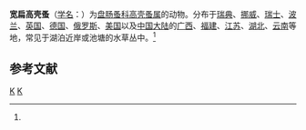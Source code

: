 {{Speciesbox
| taxon = Kurzia latissima
| binomial_authority = (Kurz, 1874)<ref name='id12361'>{{cite web| url =http://www.bioinfo.cn/db05/BjdwSpecies.php?action=view&id=12361| title =宽扁高壳蚤| work =《中国动物物种编目数据库》| publisher =中国科学院微生物研究所| author =中国科学院动物研究所| accessdate =2009-04-28| deadurl =yes| archiveurl =https://web.archive.org/web/20160305095708/http://www.bioinfo.cn/db05/BjdwSpecies.php?action=view&id=12361| archivedate =2016-03-05}}</ref>
}}

'''宽扁高壳蚤'''（[[学名|学名]]：{{lang|la|''Kurzia latissima''}}）为[[盘肠蚤科|盘肠蚤科]][[高壳蚤属|高壳蚤属]]的动物。分布于[[瑞典|瑞典]]、[[挪威|挪威]]、[[瑞士|瑞士]]、[[波兰|波兰]]、[[英国|英国]]、[[德国|德国]]、[[俄罗斯|俄罗斯]]、[[美国|美国]]以及[[中国大陆|中国大陆]]的[[广西|广西]]、[[福建|福建]]、[[江苏|江苏]]、[[湖北|湖北]]、[[云南|云南]]等地，常见于湖泊近岸或池塘的水草丛中。<ref name='id12361'/>

== 参考文献 ==
{{reflist}}

{{节肢动物小作品}}

{{taxonbar}}
[[Category:_1874年描述的动物|K]]
[[Category:高壳蚤属|K]]